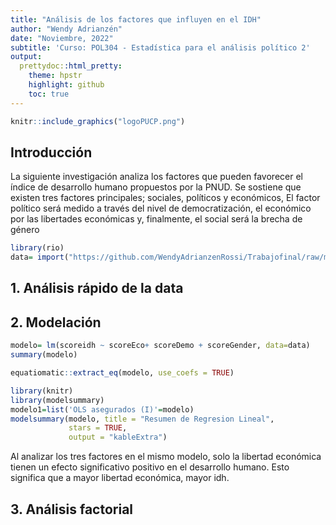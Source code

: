 ```yaml
---
title: "Análisis de los factores que influyen en el IDH"
author: "Wendy Adrianzén"
date: "Noviembre, 2022"
subtitle: 'Curso: POL304 - Estadística para el análisis político 2'
output:
  prettydoc::html_pretty:
    theme: hpstr
    highlight: github
    toc: true
---
```


```r
knitr::include_graphics("logoPUCP.png") 
```

## Introducción

La siguiente investigación analiza los factores que pueden favorecer el índice de desarrollo humano propuestos por la PNUD. Se sostiene que existen tres factores principales; sociales, políticos y económicos, El factor político será medido a través del nivel de democratización, el económico por las libertades económicas y, finalmente, el social será la brecha de género

```r
library(rio)
data= import("https://github.com/WendyAdrianzenRossi/Trabajofinal/raw/main/datafinal.csv")
```

## 1. Análisis rápido de la data

## 2. Modelación

```r
modelo= lm(scoreidh ~ scoreEco+ scoreDemo + scoreGender, data=data) 
summary(modelo)
```

```r
equatiomatic::extract_eq(modelo, use_coefs = TRUE)
```

```r
library(knitr)
library(modelsummary)
modelo1=list('OLS asegurados (I)'=modelo)
modelsummary(modelo, title = "Resumen de Regresion Lineal",
             stars = TRUE,
             output = "kableExtra")
```

Al analizar los tres factores en el mismo modelo, solo la libertad económica tienen un efecto significativo positivo en el desarrollo humano. Esto significa que a mayor libertad económica, mayor idh.

## 3. Análisis factorial